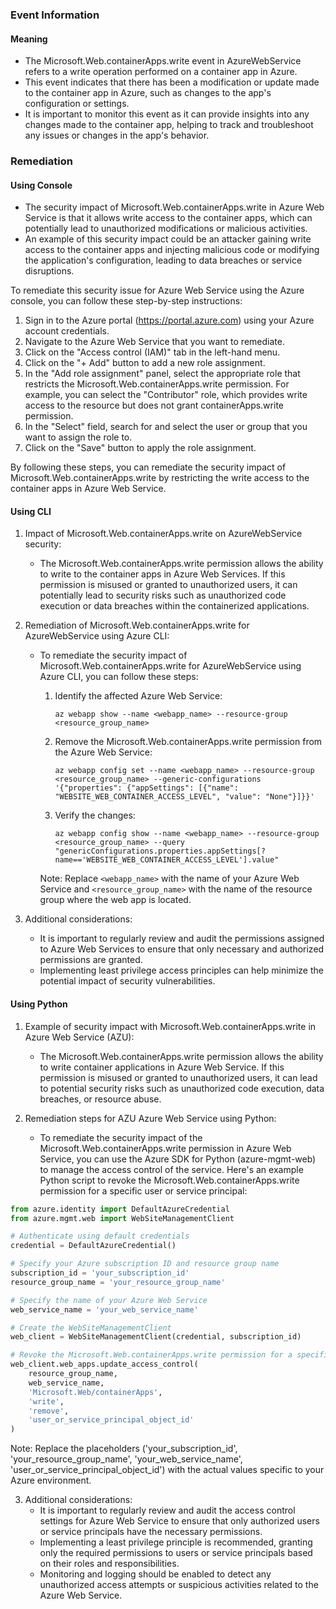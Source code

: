 
### Event Information

#### Meaning

- The Microsoft.Web.containerApps.write event in AzureWebService refers to a write operation performed on a container app in Azure.
- This event indicates that there has been a modification or update made to the container app in Azure, such as changes to the app's configuration or settings.
- It is important to monitor this event as it can provide insights into any changes made to the container app, helping to track and troubleshoot any issues or changes in the app's behavior.

### Remediation

#### Using Console

- The security impact of Microsoft.Web.containerApps.write in Azure Web Service is that it allows write access to the container apps, which can potentially lead to unauthorized modifications or malicious activities.
- An example of this security impact could be an attacker gaining write access to the container apps and injecting malicious code or modifying the application's configuration, leading to data breaches or service disruptions.

To remediate this security issue for Azure Web Service using the Azure console, you can follow these step-by-step instructions:

1. Sign in to the Azure portal (https://portal.azure.com) using your Azure account credentials.
2. Navigate to the Azure Web Service that you want to remediate.
3. Click on the "Access control (IAM)" tab in the left-hand menu.
4. Click on the "+ Add" button to add a new role assignment.
5. In the "Add role assignment" panel, select the appropriate role that restricts the Microsoft.Web.containerApps.write permission. For example, you can select the "Contributor" role, which provides write access to the resource but does not grant containerApps.write permission.
6. In the "Select" field, search for and select the user or group that you want to assign the role to.
7. Click on the "Save" button to apply the role assignment.

By following these steps, you can remediate the security impact of Microsoft.Web.containerApps.write by restricting the write access to the container apps in Azure Web Service.

#### Using CLI

1. Impact of Microsoft.Web.containerApps.write on AzureWebService security:
   - The Microsoft.Web.containerApps.write permission allows the ability to write to the container apps in Azure Web Services. If this permission is misused or granted to unauthorized users, it can potentially lead to security risks such as unauthorized code execution or data breaches within the containerized applications.

2. Remediation of Microsoft.Web.containerApps.write for AzureWebService using Azure CLI:
   - To remediate the security impact of Microsoft.Web.containerApps.write for AzureWebService using Azure CLI, you can follow these steps:
     1. Identify the affected Azure Web Service:
        ```
        az webapp show --name <webapp_name> --resource-group <resource_group_name>
        ```

     2. Remove the Microsoft.Web.containerApps.write permission from the Azure Web Service:
        ```
        az webapp config set --name <webapp_name> --resource-group <resource_group_name> --generic-configurations '{"properties": {"appSettings": [{"name": "WEBSITE_WEB_CONTAINER_ACCESS_LEVEL", "value": "None"}]}}'
        ```

     3. Verify the changes:
        ```
        az webapp config show --name <webapp_name> --resource-group <resource_group_name> --query "genericConfigurations.properties.appSettings[?name=='WEBSITE_WEB_CONTAINER_ACCESS_LEVEL'].value"
        ```

     Note: Replace `<webapp_name>` with the name of your Azure Web Service and `<resource_group_name>` with the name of the resource group where the web app is located.

3. Additional considerations:
   - It is important to regularly review and audit the permissions assigned to Azure Web Services to ensure that only necessary and authorized permissions are granted.
   - Implementing least privilege access principles can help minimize the potential impact of security vulnerabilities.

#### Using Python

1. Example of security impact with Microsoft.Web.containerApps.write in Azure Web Service (AZU):
   - The Microsoft.Web.containerApps.write permission allows the ability to write container applications in Azure Web Service. If this permission is misused or granted to unauthorized users, it can lead to potential security risks such as unauthorized code execution, data breaches, or resource abuse.

2. Remediation steps for AZU Azure Web Service using Python:
   - To remediate the security impact of the Microsoft.Web.containerApps.write permission in Azure Web Service, you can use the Azure SDK for Python (azure-mgmt-web) to manage the access control of the service. Here's an example Python script to revoke the Microsoft.Web.containerApps.write permission for a specific user or service principal:

```python
from azure.identity import DefaultAzureCredential
from azure.mgmt.web import WebSiteManagementClient

# Authenticate using default credentials
credential = DefaultAzureCredential()

# Specify your Azure subscription ID and resource group name
subscription_id = 'your_subscription_id'
resource_group_name = 'your_resource_group_name'

# Specify the name of your Azure Web Service
web_service_name = 'your_web_service_name'

# Create the WebSiteManagementClient
web_client = WebSiteManagementClient(credential, subscription_id)

# Revoke the Microsoft.Web.containerApps.write permission for a specific user or service principal
web_client.web_apps.update_access_control(
    resource_group_name,
    web_service_name,
    'Microsoft.Web/containerApps',
    'write',
    'remove',
    'user_or_service_principal_object_id'
)
```

Note: Replace the placeholders ('your_subscription_id', 'your_resource_group_name', 'your_web_service_name', 'user_or_service_principal_object_id') with the actual values specific to your Azure environment.

3. Additional considerations:
   - It is important to regularly review and audit the access control settings for Azure Web Service to ensure that only authorized users or service principals have the necessary permissions.
   - Implementing a least privilege principle is recommended, granting only the required permissions to users or service principals based on their roles and responsibilities.
   - Monitoring and logging should be enabled to detect any unauthorized access attempts or suspicious activities related to the Azure Web Service.

